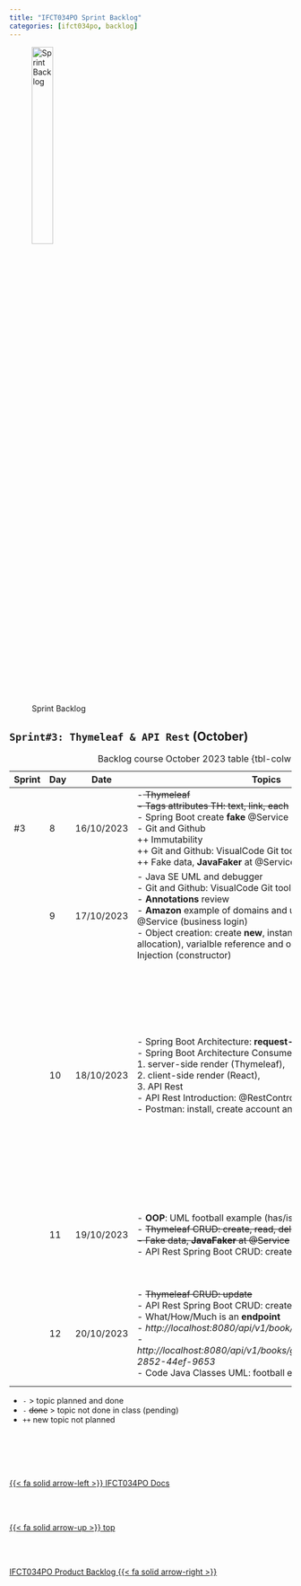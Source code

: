 ```yaml
---
title: "IFCT034PO Sprint Backlog"
categories: [ifct034po, backlog]
---
```


<style>
tr:nth-child) {
  background-color: #b2b2b2!important;
  color: #f4f4f4!important;
}
</style>


![Sprint Backlog](/images/home/backlog.jpg){width="30%"}

## ``Sprint#3: Thymeleaf & API Rest`` (October)

::: {.column-page-right}
| Sprint | Day | Date | Topics |  Details Topics |
| -- | -- | -- | -- | -- |
| #3 | 8 | 16/10/2023 | -<s> Thymeleaf </br> - Tags attributes TH: text, link, each</s> </br> - Spring Boot create **fake** @Service </br> - Git and Github  </br> ++ Immutability  </br> ++ Git and Github: VisualCode Git tool  </br> ++ Fake data, **JavaFaker** at @Service | - [Git](https://albertprofe.dev/devops/devops-vc-git.html) </br> - [GitHub](https://albertprofe.dev/devops/devops-vc-github.html)  </br> - [Example bookService with Java Faker](https://github.com/AlbertProfe/cifojava2022-3/blob/master/library/src/main/java/io/company/library/BookService.java)  </br> - [Java Faker](https://github.com/DiUS/java-faker)|
|  | 9 | 17/10/2023 | - Java SE UML and debugger  </br> - Git and Github: VisualCode Git tool: review </br> - **Annotations** review </br>  - **Amazon** example of domains and use of @Controller and @Service (business login)  </br> - Object creation: create **new**, instantiate (memory allocation), varialble reference and object, Dependence Injection (constructor)  | - [create books on demoJavaBoot](https://github.com/AlbertProfe/demoJavaBoot/tree/cc03d8e96e4c9212facda82cba0b7204f00164fc) </br>  - [Connect idea with remote gh](/devops/devops-vc-ideagithub.qmd) </br> - [Git flow](/images/devops/git-flow.gif)  </br> ![Creation Person object](/images/ifct034po/photo_2023-10-17_11-16-09.jpg) |
|  | 10 | 18/10/2023 | - Spring Boot Architecture: **request-response cycle** </br> - Spring Boot Architecture Consumers: </br> 1. server-side render (Thymeleaf), </br> 2. client-side render (React), </br> 3. API Rest  </br>- API Rest Introduction: @RestController  </br> - Postman: install, create account and documentation  </br>  | - [api rest example: **numbeo**](https://www.numbeo.com/common/api.jsp) </br> - [javaFaker books demoJavaBook](https://github.com/AlbertProfe/demoJavaBoot/tree/aa30f22cc3c09168a6e1432eebb68246e9be72d3) </br> - [rest books demoJavaBook](https://github.com/AlbertProfe/demoJavaBoot/tree/a829a8b1dcc3f779942f6541a6147debb9da97ec)   </br> - [Video first hour class **.mkv**](https://drive.google.com/file/d/1UGwPNHMou4a9KbRXgh_FiIJeFk6cmx-K/view?usp=share_link) </br> - [Video first hour class **.mp4**](https://drive.google.com/file/d/1CXT7mUKHL8YKPxjyCdF-CDccMaHJaBQI/view?usp=share_link) </br>  - [idea Spring Boot](/images/ifct034po/idea-spring-boot-2023-10-18_09-54.png) </br>   - [Video second hour class **.mp4**](https://drive.google.com/file/d/1NxXFBkWPmqvuIaQwrt4Pbh-TJQlj-J1t/view?usp=share_link) </br>    ![](/images/ifct034po/photo_2023-10-18_11-05-13.jpg) |
|  | 11 | 19/10/2023 | - **OOP**: UML football example (has/is/uses) </br> - <s>Thymeleaf CRUD: create, read, delete  </br> - Fake data, **JavaFaker** at @Service </s>  </br> - API Rest Spring Boot CRUD:  create, read, delete, update   | - [Mermaid Diagramming and charting tool](https://mermaid.js.org/) </br>  - [Mermaid UML example](https://mermaid.live/edit#pako:eNp9VNFq2zAU_RWhp5Q1_QBjCukKY9BtD2VvfrmWrmNRWcqupI3Qpd8-ybKdVM6agBHnHuncc67sVy6sRF5xocG5RwV7gqEx6c8YG0H20yH9OCCBV9Y49jqWGKtrZTxSBwLv7zP2qbVE9s-DtS-bNj4qlpY3FfttlZwohD6Q-ZAiehQvD-NRKFPZbS4Ip9xc7u0bDi3S3FNdQ-s8gfBLRwYGrNizJ2X2E-Si_ho1oz3Qyh-LSqvI9xJ83PEYnxM6K7FDpPpYgE3hArQIOm7Y7TGVImvVfop2bn6LAyj9XnurVUtAx89A8ntIVot6e5lSxXZEcHxSztcJmDNIKpubRTwusvoXNHGqejXba5MVhMmKEDYYXzh1CCT6PKhfAWkJcKKxC9-T9C743p6ty3j4KuJtm00lP2_p9Lc5-nHz4oixc6BPY14KzHK089B1X2WR28E6lSwXMEhJ6FxJ7q3Bq_E70JDsShtaPd-MpYf3mcdf8SbVf-_uMpjL02Ue4etojm2NL5K5tB5sKfU_xjm_1DO_5QNSvJYyfiHGQBvuexyw4VVcSuwgaN_wxpwiNY7FPh-N4FUH2uEtD4c00umjMqGnfzKleEw) </br> - [football UML class example](/images/ifct034po/UML-football.png)   |
|  | 12 | 20/10/2023 | - <s>Thymeleaf CRUD: update</s>    </br> - API Rest Spring Boot CRUD:  create, read, delete, update  </br> - What/How/Much is an **endpoint** </br>  - *http://localhost:8080/api/v1/book/getAllBooks </br> - http://localhost:8080/api/v1/books/getBookById/f276ca91-2852-44ef-9653* </br> - Code Java Classes UML: football exampple  |  - [Generate Random Data using Java Faker](https://medium.com/@reachansari/generate-random-data-using-java-faker-d2b049f4eb44)  </br> - [mermaid UML footaball example](https://mermaid.live/edit#pako:eNp9VE1vnDAQ_SuWT4k2Gyk9oihS2yi9NFLU9FRxmYVZdoSxkW023ab73-sPcA2lCwfs4c2br2e_80rVyAteCTDmkaDR0JXSv4yxYGTPYKsDew8Wtt0TirpgT_4zmgz9woKRtOPeInSmYB-1htNXMvb-uzM8xJ8bY0Hbq2u_O8cwMUogTFEWlBtBzWHNyzMnJwmdc3q1mmQzmnoBJ9SzZF6CaUrHAxIvy6p-cW5KJm5oZvnoQa5kE6mTT68MWVJyntOmd9BPIMSMYKL4hnvUiInj7UCmR72g0IPAuXv0_qwgGxVUlo4u7Z1SAmEMs7EaaEqehScvwSeWCDqwqAnEInqnjrhS_RcFokXssw40Qu3QLDOovKCudi5SEeJNueRkj64Pss6oOtDtksg4pYl_iHKaZ6qDYDOiI5kwkzmV0g1IJ7o1ZSr9BvqvNlsSwk9kTlBr2k1DcduWqna1xFhmRI0au_99e8sm8RQMf1pXulmBTOK4hIkSWCIid0BkY7qASv2_gMmaewE1tS9BYhfYeK-U_K7kbLt9GFdP8X45gNnC_3Af3Cqc_BkuWGZ0fpnamiFHm0cFvRdsMBjHwm94h7oDqt2lGCZecnvADkteuGWNexiELXkpzw4Kg1WvJ1nxYg_C4A0f-tqdmfEeTdYe5A-lpv35DyPGuD0)  </br>  - [findBookById demoJavaBoot](https://github.com/AlbertProfe/demoJavaBoot/tree/1bee045354bbca4699f5302338f99eb286541f4c)   |
: Backlog course October 2023 table {tbl-colwidths="[2,2,2,60,34]"}
:::

::: {.callout-note}
- `-` > topic planned and done
- `- ` <s>done</s> > topic not done in class (pending)
- `++` new topic not planned
:::



<!--- navLinks -->
<br><br>
<div class=row>
<br>
<div class='column left previous'>
<br>
[{{< fa solid arrow-left >}} IFCT034PO Docs](/ifct034po/ifct034po.qmd)
<br>
</div>
<br>
<div class='column center'>
<br>
[{{< fa solid arrow-up >}} top](#top)
<br>
</div>
<br>
<div class='column right next'>
<br>
[IFCT034PO Product Backlog  {{< fa solid arrow-right >}}](/ifct034po/ifct034pobacklog-product.qmd)
<br>
</div>
<br>
</div>
